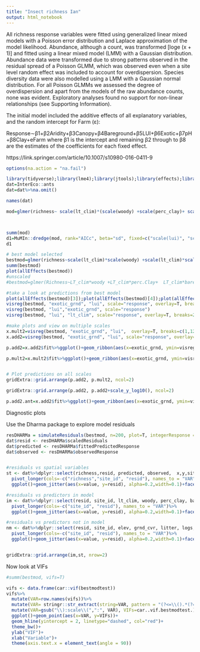 ```yaml
---
title: "Insect richness Ian"
output: html_notebook
---
```


All richness response variables were fitted using generalized linear mixed models with a Poisson error distribution and Laplace approximation of the model likelihood. Abundance, although a count, was transformed [loge (x + 1)] and fitted using a linear mixed model (LMM) with a Gaussian distribution. Abundance data were transformed due to strong patterns observed in the residual spread of a Poisson GLMM, which was observed even when a site level random effect was included to account for overdispersion. Species diversity data were also modelled using a LMM with a Gaussian normal distribution. For all Poisson GLMMs we assessed the degree of overdispersion and apart from the models of the raw abundance counts, none was evident. Exploratory analyses found no support for non-linear relationships (see Supporting Information).

The initial model included the additive effects of all explanatory variables, and the random intercept for Farm (ε):

Response∼β1+β2Aridity+β3Canopy+β4Bareground+β5LUI+β6Exotic+β7pH+β8Clay+eFarm
where β1 is the intercept and remaining β2 through to β8 are the estimates of the coefficients for each fixed effect.

https://link.springer.com/article/10.1007/s10980-016-0411-9 

```r
options(na.action = "na.fail")

library(tidyverse);library(lme4);library(jtools);library(effects);library(visreg); library(DHARMa); library(sf);library(InterEco)
dat=InterEco::ants
dat=dat%>%na.omit()

names(dat)

mod=glmer(richness~ scale(lt_clim)*(scale(woody) +scale(perc_clay)+ scale(lui) + scale(bare)+scale(exotic_grnd))  + (1|farm_id), family="poisson", data=dat)



summ(mod)
d1=MuMIn::dredge(mod, rank="AICc", beta="sd", fixed=c("scale(lui)", "scale(woody)","scale(perc_clay)"))
d1

# best model selected
bestmod=glmer(richness~scale(lt_clim)*scale(woody) +scale(lt_clim)*scale(perc_clay)+  scale(lt_clim)*scale(bare)+ scale(lui) +scale(exotic_grnd)  + (1|farm_id), family="poisson", data=dat)
summ(bestmod)
plot(allEffects(bestmod))
#unscaled
#bestmod=glmer(Richness~LT_clim*woody +LT_clim*perc.Clay+  LT_clim*bare+ LUI +Exotic_grnd  + (1|Farm_ID), family="poisson", data=na.omit(dat))

#take a look at predictions from best model
plot(allEffects(bestmod)[3]);plot(allEffects(bestmod)[4]);plot(allEffects(bestmod)[5])
visreg(bestmod, "exotic_grnd", "lui", scale="response", overlay=T, breaks=c(1,10))
visreg(bestmod, "lui","exotic_grnd", scale="response")
visreg(bestmod, "lui", "lt_clim", scale="response", overlay=T, breaks=2)

#make plots and view on multiple scales
x.mult2=visreg(bestmod, "exotic_grnd", "lui",  overlay=T, breaks=c(1,12), partial=F, cond = list(woody=7))
x.add2=visreg(bestmod, "exotic_grnd", "lui", scale="response", overlay=T, breaks=c(1,12), cond = list(woody=7))

p.add2=x.add2$fit%>%ggplot()+geom_ribbon(aes(x=exotic_grnd, ymin=visregLwr,ymax=visregUpr, fill=as.factor(lui)),alpha=0.2)+geom_line(aes(x=exotic_grnd, y=visregFit, col=as.factor(lui)), lwd=2)+scale_color_viridis_d("lui")+theme_bw()+ylab("Predicted ant species richness")+xlab("Exotic ground cover (%)")+scale_fill_viridis_d("lui")

p.mult2=x.mult2$fit%>%ggplot()+geom_ribbon(aes(x=exotic_grnd, ymin=visregLwr,ymax=visregUpr, fill=as.factor(lui)),alpha=0.2)+geom_line(aes(x=exotic_grnd, y=visregFit, col=as.factor(lui)), lwd=2)+scale_color_viridis_d("lui")+theme_bw()+ylab("Predicted species richness")+xlab("Exotic ground cover (%)")+scale_y_continuous()+scale_fill_viridis_d("lui")


# Plot predictions on all scales
gridExtra::grid.arrange(p.add2, p.mult2, ncol=2)

gridExtra::grid.arrange(p.add2, p.add2+scale_y_log10(), ncol=2)

```

```r
p.add2.ant=x.add2$fit%>%ggplot()+geom_ribbon(aes(x=exotic_grnd, ymin=visregLwr,ymax=visregUpr, fill=as.factor(lui)),alpha=0.2)+geom_line(aes(x=exotic_grnd, y=visregFit, col=as.factor(lui)), lwd=2)+scale_color_viridis_d("lui", guide=F)+theme_bw()+ylab("Predicted ant species richness")+xlab("Exotic ground cover (%)")+scale_fill_viridis_d("lui", guide=F)

```

Diagnostic plots

Use the Dharma package to explore model residuals

```r
resDHARMa = simulateResiduals(bestmod, n=200, plot=T, integerResponse = T)
dat$resid <- resDHARMa$scaledResiduals
dat$predicted <- resDHARMa$fittedPredictedResponse
dat$observed <- resDHARMa$observedResponse


#residuals vs spatial variables
st <- dat%>%dplyr::select(richness,resid, predicted, observed,  x,y,site_id)%>%
  pivot_longer(cols=-c("richness","site_id", "resid"), names_to = "VAR")%>%
  ggplot()+geom_jitter(aes(x=value, y=resid), alpha=0.2,width=0.1)+facet_wrap(~VAR, scales = "free_x")+theme_bw()+ylab("Scaled residuals")+xlab("Variable")+scale_color_discrete(guide=F)+ggtitle("spatial and temporal variables")+geom_smooth(aes(x=value, y=resid))

#residuals vs predictors in model
im <- dat%>%dplyr::select(resid, site_id, lt_clim, woody, perc_clay, bare, lui, exotic_grnd)%>%
  pivot_longer(cols=-c("site_id", "resid"), names_to = "VAR")%>%
  ggplot()+geom_jitter(aes(x=value, y=resid), alpha=0.2,width=0.1)+facet_wrap(~VAR, scales = "free_x")+theme_bw()+ylab("Scaled residuals")+xlab("Variable")+scale_color_discrete(guide=F)+ggtitle("variables in model")+geom_smooth(aes(x=value, y=resid))

#residuals vs predictors not in model
nm <- dat%>%dplyr::select(resid, site_id, elev, grnd_cvr, litter, logs, c_n )%>%
  pivot_longer(cols=-c("site_id", "resid"), names_to = "VAR")%>%
  ggplot()+geom_jitter(aes(x=value, y=resid), alpha=0.2,width=0.1)+facet_wrap(~VAR, scales = "free_x")+theme_bw()+ylab("Scaled residuals")+xlab("Variable")+scale_color_continuous(guide=F)+ggtitle("omitted variables")


gridExtra::grid.arrange(im,st, nrow=2)
```

Now look at VIFs

```r
#summ(bestmod, vifs=T)

vifs <- data.frame(car::vif(bestmodtest))
vifs%>%
  mutate(VAR=row.names(vifs))%>%
  mutate(VAR= stringr::str_extract(string=VAR, pattern = "(?<=\\().*(?=\\))"))%>%
  mutate(VAR=gsub("\\):scale\\(",":", VAR), VIFs=car..vif.bestmodtest.)%>%
  ggplot()+geom_point(aes(x=VAR, y=VIFs))+
  geom_hline(yintercept = 2, linetype="dashed", col="red")+
  theme_bw()+
  ylab("VIF")+
  xlab("Variable")+ 
  theme(axis.text.x = element_text(angle = 90))

```


